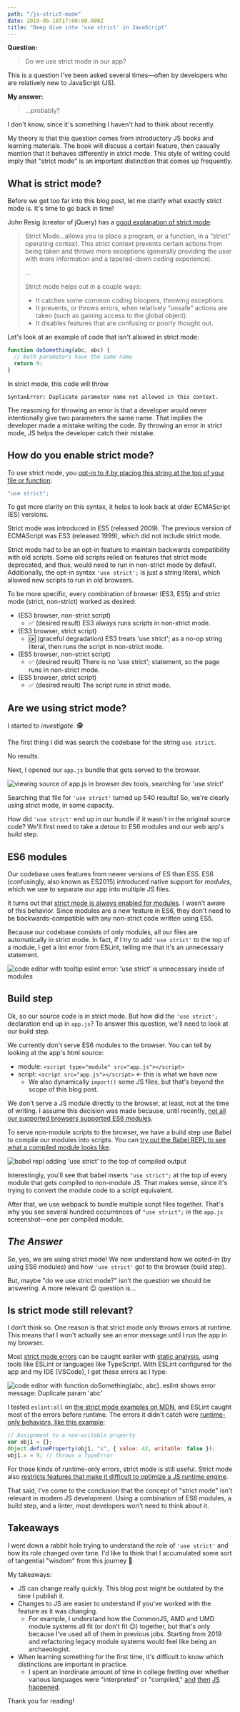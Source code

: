 ```yaml
---
path: "/js-strict-mode"
date: 2019-06-18T17:00:00.000Z
title: "Deep dive into 'use strict' in JavaScript"
---
```



**Question:**

> Do we use strict mode in our app?

This is a question I've been asked several times—often by developers who are relatively new to JavaScript (JS).

**My answer:**

> ...probably?

I don't know, since it's something I haven't had to think about recently.

My theory is that this question comes from introductory JS books and learning materials. The book will discuss a certain feature, then casually mention that it behaves differently in strict mode. This style of writing could imply that "strict mode" is an important distinction that comes up frequently.

## What is strict mode?

Before we get too far into this blog post, let me clarify what exactly strict mode is. It's time to go back in time!

John Resig (creator of jQuery) has a [good explanation of strict mode](https://johnresig.com/blog/ecmascript-5-strict-mode-json-and-more):

> Strict Mode...allows you to place a program, or a function, in a “strict” operating context. This strict context prevents certain actions from being taken and throws more exceptions (generally providing the user with more information and a tapered-down coding experience).
>
> ...
>
> Strict mode helps out in a couple ways:
>
> - It catches some common coding bloopers, throwing exceptions.
> - It prevents, or throws errors, when relatively “unsafe” actions are taken (such as gaining access to the global object).
> - It disables features that are confusing or poorly thought out.

Let's look at an example of code that isn't allowed in strict mode:

```js
function doSomething(abc, abc) {
  // Both parameters have the same name
  return 0;
}
```

In strict mode, this code will throw

```
SyntaxError: Duplicate parameter name not allowed in this context.
```

The reasoning for throwing an error is that a developer would never intentionally give two parameters the same name. That implies the developer made a mistake writing the code. By throwing an error in strict mode, JS helps the developer catch their mistake.

## How do you enable strict mode?

To use strict mode, you [opt-in to it by placing this string at the top of your file or function](https://developer.mozilla.org/en-US/docs/Web/JavaScript/Reference/Strict_mode#Invoking_strict_mode):

```js
"use strict";
```

To get more clarity on this syntax, it helps to look back at older ECMAScript (ES) versions.

Strict mode was introduced in ES5 (released 2009). The previous version of ECMAScript was ES3 (released 1999), which did not include strict mode.

Strict mode had to be an opt-in feature to maintain backwards compatibility with old scripts. Some old scripts relied on features that strict mode deprecated, and thus, would need to run in non-strict mode by default. Additionally, the opt-in syntax `'use strict';` is just a string literal, which allowed new scripts to run in old browsers.

To be more specific, every combination of browser (ES3, ES5) and strict mode (strict, non-strict) worked as desired:

- (ES3 browser, non-strict script)
  - ✅ (desired result) ES3 always runs scripts in non-strict mode.
- (ES3 browser, strict script)
  - 🆗 (graceful degradation) ES3 treats 'use strict'; as a no-op string literal, then runs the script in non-strict mode.
- (ES5 browser, non-strict script)
  - ✅ (desired result) There is no 'use strict'; statement, so the page runs in non-strict mode.
- (ES5 browser, strict script)
  - ✅ (desired result) The script runs in strict mode.

## Are we using strict mode?

I started to _investigate_. 🕵️

The first thing I did was search the codebase for the string `use strict`.

<GitGrep />

No results.

Next, I opened our `app.js` bundle that gets served to the browser.

![viewing source of app.js in browser dev tools, searching for `'use strict'`](./appjs-bundle.png)

Searching that file for `'use strict'` turned up 540 results! So, we're clearly using strict mode, in some capacity.

How did `'use strict'` end up in our bundle if it wasn't in the original source code? We'll first need to take a detour to ES6 modules and our web app's build step.

## ES6 modules

Our codebase uses features from newer versions of ES than ES5. ES6 (confusingly, also known as ES2015) introduced native support for _modules_, which we use to separate our app into multiple JS files.

It turns out that [strict mode is always enabled for modules](https://developer.mozilla.org/en-US/docs/Web/JavaScript/Reference/Statements/import). I wasn't aware of this behavior. Since modules are a new feature in ES6, they don't need to be backwards-compatible with any non-strict code written using ES5.

Because our codebase consists of only modules, all our files are automatically in strict mode. In fact, if I try to add `'use strict'` to the top of a module, I get a lint error from ESLint, telling me that it's an unnecessary statement.

![code editor with tooltip eslint error: `'use strict'` is unnecessary inside of modules](./eslint-use-strict-unnecessary.png)

## Build step

Ok, so our source code is in strict mode. But how did the `'use strict';` declaration end up in `app.js`? To answer this question, we'll need to look at our build step.

We currently don't serve ES6 modules to the browser. You can tell by looking at the app's html source:

- module: `<script type="module" src="app.js"></script>`
- script: `<script src="app.js"></script>` ← this is what we have now
  - We also dynamically `import()` some JS files, but that's beyond the scope of this blog post.

We don't serve a JS module directly to the browser, at least, not at the time of writing. I assume this decision was made because, until recently, [not all our supported browsers supported ES6 modules](https://v8.dev/features/modules).

To serve non-module scripts to the browser, we have a build step use Babel to compile our modules into scripts. You can [try out the Babel REPL to see what a compiled module looks like](https://babeljs.io/en/repl#?babili=false&browsers=&build=&builtIns=false&spec=false&loose=false&code_lz=MYewdgzgLgBAhjAvDAFASiQPhgbwFAwwBOAplAK5FgwBMA3HgL55A&debug=false&forceAllTransforms=false&shippedProposals=false&circleciRepo=&evaluate=false&fileSize=false&timeTravel=false&sourceType=module&lineWrap=true&presets=es2015%2Creact%2Cstage-2&prettier=false&targets=&version=7.4.2).

![babel repl adding `'use strict'` to the top of compiled output](./babel-repl.png)

Interestingly, you'll see that babel inserts `"use strict";` at the top of every module that gets compiled to non-module JS. That makes sense, since it's trying to convert the module code to a script equivalent.

After that, we use webpack to bundle multiple script files together. That's why you see several hundred occurrences of `"use strict";` in the `app.js` screenshot—one per compiled module.

## _The Answer_

So, yes, we are using strict mode! We now understand how we opted-in (by using ES6 modules) and how `'use strict'` got to the browser (build step).

But, maybe "do we use strict mode?" isn't the question we should be answering. A more relevant 😉 question is...

## Is strict mode still relevant?

I don’t think so. One reason is that strict mode only throws errors at runtime. This means that I won't actually see an error message until I run the app in my browser.

Most [strict mode errors](https://developer.mozilla.org/en-US/docs/Web/JavaScript/Reference/Strict_mode#Changes_in_strict_mode) can be caught earlier with [static analysis](https://en.wikipedia.org/wiki/Static_program_analysis), using tools like ESLint or languages like TypeScript. With ESLint configured for the app and my IDE (VSCode), I get these errors as I type:

![code editor with `function doSomething(abc, abc)`. eslint shows error message: Duplicate param 'abc'](./eslint-dupe-args.png)

I tested `eslint:all` on [the strict mode examples on MDN](https://developer.mozilla.org/en-US/docs/Web/JavaScript/Reference/Strict_mode#Changes_in_strict_mode), and ESLint caught most of the errors before runtime. The errors it didn't catch were [runtime-only behaviors, like this example](https://developer.mozilla.org/en-US/docs/Web/JavaScript/Reference/Strict_mode#Converting_mistakes_into_errors):

```js
// Assignment to a non-writable property
var obj1 = {};
Object.defineProperty(obj1, "x", { value: 42, writable: false });
obj1.x = 9; // throws a TypeError
```

For those kinds of runtime-only errors, strict mode is still useful. Strict mode also [restricts features that make it difficult to optimize a JS runtime engine](https://developer.mozilla.org/en-US/docs/Web/JavaScript/Reference/Strict_mode).

That said, I've come to the conclusion that the concept of "strict mode" isn't relevant in modern JS development. Using a combination of ES6 modules, a build step, and a linter, most developers won't need to think about it.

## Takeaways

I went down a rabbit hole trying to understand the role of `'use strict'` and how its role changed over time. I'd like to think that I accumulated some sort of tangential "wisdom" from this journey 🤪

My takeaways:

- JS can change really quickly. This blog post might be outdated by the time I publish it.
- Changes to JS are easier to understand if you've worked with the feature as it was changing.
  - For example, I understand how the CommonJS, AMD and UMD module systems all fit (or don't fit 😉) together, but that's only because I've used all of them in previous jobs. Starting from 2019 and refactoring legacy module systems would feel like being an archaeologist.
- When learning something for the first time, it's difficult to know which distinctions are important in practice.
  - I spent an inordinate amount of time in college fretting over whether various languages were "interpreted" or "compiled," [and](https://hacks.mozilla.org/2017/02/a-crash-course-in-just-in-time-jit-compilers) [then](https://hacks.mozilla.org/2017/02/a-cartoon-intro-to-webassembly) [JS](https://webpack.js.org/) [happened](https://github.com/terser-js/terser).

Thank you for reading!
